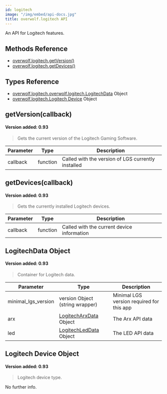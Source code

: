 ```yaml
---
id: logitech
image: "/img/embed/api-docs.jpg"
title: overwolf.logitech API
---
```


An API for Logitech features.

## Methods Reference

* [overwolf.logitech.getVersion()](#getversioncallback)
* [overwolf.logitech.getDevices()](#getdvicescallback)

## Types Reference

* [overwolf.logitech.overwolf.logitech.LogitechData](#overwolflogitechlogitechdata-object) Object
* [overwolf.logitech.Logitech Device](#logitech-device-object) Object

## getVersion(callback)
#### Version added: 0.93

> Gets the current version of the Logitech Gaming Software.

Parameter | Type                  | Description                                        |
--------- | ----------------------| -------------------------------------------------- |
callback  | function              | Called with the version of LGS currently installed |

## getDevices(callback)
#### Version added: 0.93

> Gets the currently installed Logitech devices.

Parameter | Type                  | Description                                        |
--------- | ----------------------| -------------------------------------------------- |
callback  | function              | Called with the current device information         |

## LogitechData Object
#### Version added: 0.93

> Container for Logitech data.

Parameter            | Type                                         | Description                                     |
-------------------- | ---------------------------------------------| ----------------------------------------------- |
minimal_lgs_version  | version Object (string wrapper)              | Minimal LGS version required for this app |
arx                  | [LogitechArxData](logitech/led#overwolflogitechledlogitecharxdata-object) Object | The Arx API data  |
led                  | [LogitechLedData](logitech/led#overwolflogitechledlogitechleddata-object) Object | The LED API data  |

## Logitech Device Object
#### Version added: 0.93

> Logitech device type.

No further info.
